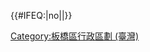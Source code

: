 <noinclude>{{NoteTA|1 = 里}}</noinclude>{{Navbox
|name  = 新北市板橋區行政區劃
|title = [[新北市]][[板橋區 (台灣)|板橋區]]行政區劃
|state = autocollapse
|above = [[板橋區公所|區公所]]所在地：[[挹秀里]]
|listclass = hlist
|group1 = [[里 (中華民國)|里]]
| list1 = 
{{Navbox subgroup
 |group1 = [[板橋 (新北市)|板橋市區]]
 | list1 = 
*[[留侯里]]
*[[流芳里]]
*[[赤松里]]
*[[黃石里]]
*[[挹秀里]]
 |group2 = [[社後 (板橋區)|社後]]聯合里
 | list2 = 
*[[社後里]]
*[[香社里]]
*[[香雅里]]
*[[港尾里 (新北市)|港尾里]]
*[[港德里]]
*[[國光里 (新北市板橋區)|國光里]]
*[[中正里 (新北市板橋區)|中正里]]
*[[自強里 (新北市板橋區)|自強里]]
*[[自立里 (新北市板橋區)|自立里]]
*[[金華里 (新北市)|金華里]]
*[[光華里 (新北市板橋區)|光華里]]
*[[光榮里 (新北市板橋區)|光榮里]]
*[[民權里 (新北市板橋區)|民權里]]
*[[民安里 (新北市板橋區)|民安里]]
*[[新生里 (新北市板橋區)|新生里]]
*[[建國里 (新北市板橋區)|建國里]]
 |group3 = [[湳子 (新北市)|湳興]]聯合里
 | list3 = 
*[[湳興里]]
*[[新興里 (新北市板橋區)|新興里]]
*[[華德里]]
*[[華興里 (新北市)|華興里]]
*[[華貴里]]
*[[華福里]]
*[[華東里]]
*[[鄉雲里]]{{efn-lr|name = 鄉雲里|鄉雲里呈狹帶狀之轄區，為地處湳興聯合里、廣福聯合里交接地帶。}}
 |group4 = [[江子翠|江翠]]聯合里
 | list4 = 
*[[江翠里]]
*[[純翠里]]
*[[聯翠里]]
*[[文化里 (新北市板橋區)|文化里]]
*[[宏翠里]]
*[[仁翠里]]
*[[新翠里]]
*[[朝陽里 (新北市)|朝陽里]]
*[[吉翠里]]
*[[德翠里]]
*[[新海里]]
*[[滿翠里]]
*[[明翠里]]
*[[松翠里]]
*[[柏翠里]]
*[[龍翠里]]
*[[松柏里]]
*[[華翠里]]
*[[莒光里 (新北市)|莒光里]]
*[[忠翠里]]
*[[嵐翠里]]
*[[文聖里 (新北市板橋區)|文聖里]]
*[[文翠里]]
*[[青翠里]]
*[[懷翠里]]
*[[福翠里]]
*[[溪頭里]] 
 |group5 = [[新埔 (新北市)|新埔]]聯合里
 | list5 = 
*[[新埔里 (新北市)|新埔里]]
*[[幸福里 (新北市板橋區)|幸福里]]
*[[文德里 (新北市板橋區)|文德里]]
*[[漢生里]]
*[[公館里 (新北市)|公館里]]
*[[百壽里]]
*[[介壽里 (新北市板橋區)|介壽里]]
*[[華江里 (新北市)|華江里]]
*[[忠誠里 (新北市板橋區)|忠誠里]]
*[[陽明里 (新北市)|陽明里]]
*[[新民里 (新北市板橋區)|新民里]]
 |group6 = [[埔墘]]聯合里
 | list6 = 
*[[埔墘里]]
*[[埤墘里]]
*[[永安里 (新北市板橋區)|永安里]]
*[[雙玉里 (新北市板橋區)|雙玉里]]
*[[玉光里]]
*[[福壽里 (新北市)|福壽里]]
*[[居仁里 (新北市)|居仁里]]
*[[廣新里]]
*[[海山里 (新北市板橋區)|海山里]]
*[[九如里 (新北市)|九如里]]
*[[長壽里]]
*[[光仁里]]
*[[富貴里 (新北市板橋區)|富貴里]]
*[[正泰里]]
*[[莊敬里 (新北市)|莊敬里]]
 |group7 = [[港子嘴|港嘴]]聯合里
 | list7 = 
*[[港嘴里 (新北市)|港嘴里]]
*[[光復里 (新北市板橋區)|光復里]]
*[[振興里 (新北市)|振興里]]
*[[振義里]]
 |group8 = [[深坵|深丘]]聯合里
 | list8 = 
*[[深丘里]]
*[[福丘里]]
*[[香丘里]]
*[[東丘里]]
*[[東安里 (新北市)|東安里]]
*[[西安里 (新北市)|西安里]]
*[[長安里 (新北市板橋區)|長安里]]
*[[民生里 (新北市板橋區)|民生里]]
 |group9 = 廣福聯合里
 | list9 = 
*[[廣福里 (新北市板橋區)|廣福里]]
*[[廣德里]]
*[[國泰里 (新北市板橋區)|國泰里]]
*[[後埔里 (新北市)|後埔里]]
*[[福德里 (新北市板橋區)|福德里]]
*[[福祿里]]
*[[福星里 (新北市板橋區)|福星里]]
*[[景星里 (新北市)|景星里]]
*[[五權里 (新北市)|五權里]]
*[[仁愛里 (新北市板橋區)|仁愛里]]
*[[信義里 (新北市板橋區)|信義里]]
*[[重慶里 (新北市)|重慶里]]
*[[和平里 (新北市板橋區)|和平里]]
*[[民族里 (新北市板橋區)|民族里]]
*[[大豐里 (新北市板橋區)|大豐里]]
*[[鄉雲里]]{{efn-lr|name = 鄉雲里}}
 |group10 = [[浮洲]]聯合里
 | list10 = 
*[[浮洲里]]
*[[大安里 (新北市板橋區)|大安里]]
*[[福安里 (新北市板橋區)|福安里]]
*[[聚安里]]
*[[龍安里 (新北市板橋區)|龍安里]]
*[[華中里 (新北市)|華中里]]
*[[僑中里]]
*[[中山里 (新北市板橋區)|中山里]]
*[[歡園里]]
*[[復興里 (新北市板橋區)|復興里]]
*[[大觀里]]
 |group11 = [[溪洲 (新北市)|溪洲]]聯合里
 | list11 = 
*[[溪洲里 (新北市)|溪洲里]]
*[[溪北里 (新北市板橋區)|溪北里]]
*[[溪福里]]
*[[堂春里]]
*[[崑崙里]]
*[[成和里]]
 }}
|below = {{notelist-lr}}
|belowstyle = text-align:left
}}<includeonly>{{#IFEQ:{{{cat}}}|no||[[Category:板橋區行政區劃 (臺灣)]]}}</includeonly><noinclude>{{Documentation}}</noinclude>